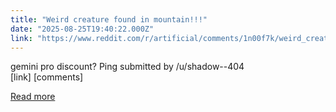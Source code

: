 ```yaml
---
title: "Weird creature found in mountain!!!"
date: "2025-08-25T19:40:22.000Z"
link: "https://www.reddit.com/r/artificial/comments/1n00f7k/weird_creature_found_in_mountain/"
---
```


gemini pro discount? Ping
    submitted by    /u/shadow--404  
 [link]   [comments]

[Read more](https://www.reddit.com/r/artificial/comments/1n00f7k/weird_creature_found_in_mountain/)
